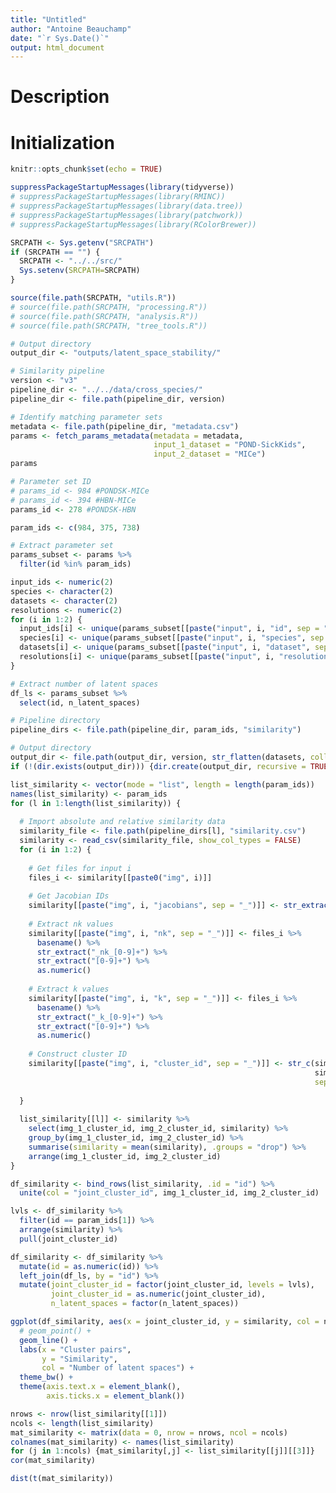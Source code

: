 ```yaml
---
title: "Untitled"
author: "Antoine Beauchamp"
date: "`r Sys.Date()`"
output: html_document
---
```


# Description

# Initialization

```r
knitr::opts_chunk$set(echo = TRUE)
```

```r
suppressPackageStartupMessages(library(tidyverse))
# suppressPackageStartupMessages(library(RMINC))
# suppressPackageStartupMessages(library(data.tree))
# suppressPackageStartupMessages(library(patchwork))
# suppressPackageStartupMessages(library(RColorBrewer))
```

```r
SRCPATH <- Sys.getenv("SRCPATH")
if (SRCPATH == "") {
  SRCPATH <- "../../src/"
  Sys.setenv(SRCPATH=SRCPATH)
}

source(file.path(SRCPATH, "utils.R"))
# source(file.path(SRCPATH, "processing.R"))
# source(file.path(SRCPATH, "analysis.R"))
# source(file.path(SRCPATH, "tree_tools.R"))
```

```r
# Output directory
output_dir <- "outputs/latent_space_stability/"

# Similarity pipeline
version <- "v3"
pipeline_dir <- "../../data/cross_species/"
pipeline_dir <- file.path(pipeline_dir, version)

# Identify matching parameter sets
metadata <- file.path(pipeline_dir, "metadata.csv")
params <- fetch_params_metadata(metadata = metadata,
                                input_1_dataset = "POND-SickKids",
                                input_2_dataset = "MICe")
params
```

```r
# Parameter set ID
# params_id <- 984 #PONDSK-MICe
# params_id <- 394 #HBN-MICe
params_id <- 278 #PONDSK-HBN

param_ids <- c(984, 375, 738)

# Extract parameter set
params_subset <- params %>% 
  filter(id %in% param_ids)

input_ids <- numeric(2)
species <- character(2)
datasets <- character(2)
resolutions <- numeric(2)
for (i in 1:2) {
  input_ids[i] <- unique(params_subset[[paste("input", i, "id", sep = "_")]])
  species[i] <- unique(params_subset[[paste("input", i, "species", sep = "_")]])
  datasets[i] <- unique(params_subset[[paste("input", i, "dataset", sep = "_")]])
  resolutions[i] <- unique(params_subset[[paste("input", i, "resolution", sep = "_")]])
}

# Extract number of latent spaces
df_ls <- params_subset %>% 
  select(id, n_latent_spaces)

# Pipeline directory
pipeline_dirs <- file.path(pipeline_dir, param_ids, "similarity")

# Output directory
output_dir <- file.path(output_dir, version, str_flatten(datasets, collapse = "_"))
if (!(dir.exists(output_dir))) {dir.create(output_dir, recursive = TRUE)}
```

```r
list_similarity <- vector(mode = "list", length = length(param_ids))
names(list_similarity) <- param_ids
for (l in 1:length(list_similarity)) {
  
  # Import absolute and relative similarity data
  similarity_file <- file.path(pipeline_dirs[l], "similarity.csv")
  similarity <- read_csv(similarity_file, show_col_types = FALSE)
  for (i in 1:2) {
    
    # Get files for input i
    files_i <- similarity[[paste0("img", i)]]
    
    # Get Jacobian IDs
    similarity[[paste("img", i, "jacobians", sep = "_")]] <- str_extract(files_i, "absolute|relative")
    
    # Extract nk values
    similarity[[paste("img", i, "nk", sep = "_")]] <- files_i %>% 
      basename() %>% 
      str_extract("_nk_[0-9]+") %>% 
      str_extract("[0-9]+") %>% 
      as.numeric()
    
    # Extract k values  
    similarity[[paste("img", i, "k", sep = "_")]] <- files_i %>% 
      basename() %>% 
      str_extract("_k_[0-9]+") %>% 
      str_extract("[0-9]+") %>% 
      as.numeric()
    
    # Construct cluster ID
    similarity[[paste("img", i, "cluster_id", sep = "_")]] <- str_c(similarity[[paste("img", i, "nk", sep = "_")]],
                                                                    similarity[[paste("img", i, "k", sep = "_")]], 
                                                                    sep = "-")
    
  }
  
  list_similarity[[l]] <- similarity %>%
    select(img_1_cluster_id, img_2_cluster_id, similarity) %>% 
    group_by(img_1_cluster_id, img_2_cluster_id) %>% 
    summarise(similarity = mean(similarity), .groups = "drop") %>% 
    arrange(img_1_cluster_id, img_2_cluster_id)
}
```

```r
df_similarity <- bind_rows(list_similarity, .id = "id") %>% 
  unite(col = "joint_cluster_id", img_1_cluster_id, img_2_cluster_id)

lvls <- df_similarity %>%
  filter(id == param_ids[1]) %>% 
  arrange(similarity) %>% 
  pull(joint_cluster_id)

df_similarity <- df_similarity %>% 
  mutate(id = as.numeric(id)) %>% 
  left_join(df_ls, by = "id") %>% 
  mutate(joint_cluster_id = factor(joint_cluster_id, levels = lvls),
         joint_cluster_id = as.numeric(joint_cluster_id), 
         n_latent_spaces = factor(n_latent_spaces))

ggplot(df_similarity, aes(x = joint_cluster_id, y = similarity, col = n_latent_spaces, group = n_latent_spaces)) +
  # geom_point() +
  geom_line() +
  labs(x = "Cluster pairs",
       y = "Similarity",
       col = "Number of latent spaces") + 
  theme_bw() +
  theme(axis.text.x = element_blank(),
        axis.ticks.x = element_blank())
```

```r
nrows <- nrow(list_similarity[[1]])
ncols <- length(list_similarity)
mat_similarity <- matrix(data = 0, nrow = nrows, ncol = ncols)
colnames(mat_similarity) <- names(list_similarity)
for (j in 1:ncols) {mat_similarity[,j] <- list_similarity[[j]][[3]]}
cor(mat_similarity)
```

```r
dist(t(mat_similarity))
```


